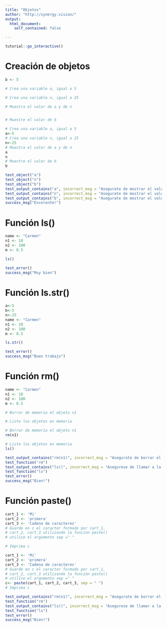 ```yaml
---
title: "Objetos"
author: "http://synergy.vision/"
output: 
  html_document:
    self_contained: false

---
```


```r
tutorial::go_interactive()
```

# Creación de objetos

```r
b <- 5
```

```r
# Crea una variable a, igual a 5

# Crea una variable n, igual a 25

# Muestra el valor de a y de n


# Muestre el valor de b

```

```r
# Crea una variable a, igual a 5
a<-5
# Crea una variable n, igual a 25
n<-25
# Muestra el valor de a y de n
a
n
# Muestre el valor de b
b
```

```r
test_object("a")
test_object("n")
test_object("b")
test_output_contains("a", incorrect_msg = "Asegurate de mostrar el valor de `a`.")
test_output_contains("n", incorrect_msg = "Asegurate de mostrar el valor de `n`.")
test_output_contains("b", incorrect_msg = "Asegurate de mostrar el valor de `b`.")
success_msg("Excelente!")
```

# Función ls()

```r
name <- "Carmen"
n1 <- 10
n2 <- 100
m <- 0.5

ls()
```

```r
test_error()
success_msg("Muy bien")
```

# Función ls.str()

```r
a<-5
b<-5
n<-25
name <- "Carmen"
n1 <- 10
n2 <- 100
m <- 0.5
```

```r
ls.str()
```


```r
test_error()
success_msg("Buen trabajo")
```

# Función rm()

```r
name <- "Carmen"
n1 <- 10
n2 <- 100
m <- 0.5
```

```r
# Borrar de memoria el objeto n1

# Liste los objetos en memoria

```

```r
# Borrar de memoria el objeto n1
rm(n1)

# Liste los objetos en memoria
ls()

```

```r
test_output_contains("rm(n1)", incorrect_msg = "Asegurate de borrar el objeto correcto.")
test_function("rm")
test_output_contains("ls()", incorrect_msg = "Asegurese de llamar a la función ls() correctamente")
test_function("ls")
test_error()
success_msg("Bien!")
```

# Función paste()

```r
cart_1 <- 'Mi'
cart_2 <- 'primera'
cart_3 <- 'Cadena de caracteres'
# Guarde en c el caracter formado por cart_1, 
# cart_2, cart_3 utilizando la función paste() 
# utilice el argumento sep =" "

# Imprima c
```

```r
cart_1 <- 'Mi'
cart_2 <- 'primera'
cart_3 <- 'Cadena de caracteres'
# Guarde en c el caracter formado por cart_1, 
# cart_2, cart_3 utilizando la función paste()
# utilice el argumento sep =" "
c<- paste(cart_1, cart_2, cart_3, sep = " ")
# Imprima c

```

```r
test_output_contains("rm(n1)", incorrect_msg = "Asegurate de borrar el objeto correcto.")
test_function("rm")
test_output_contains("ls()", incorrect_msg = "Asegurese de llamar a la función ls() correctamente")
test_function("ls")
test_error()
success_msg("Bien!")
```
